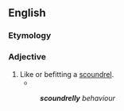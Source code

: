 ==English==

===Etymology===
{{suffix|en|scoundrel|y}}

===Adjective===
{{en-adj}}
# Like or befitting a [[scoundrel]].
#* {{syn|en|scoundrelous}}
#: '''''scoundrelly''' behaviour''